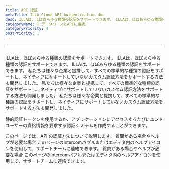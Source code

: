 ```yaml
---
title: API 認証
metaTitle: ILLA Cloud API Authentication doc
desc: ILLAは、ほぼあらゆる種類の認証をサポートできます。 ILLAは、ほぼあらゆる種類の認証をサポートできます。 ILLAは、ほぼあらゆる種類の認証をサポートできます。 私たちは様々な企業と提携して、すべての標準的な種類の認証をサポートし、ネイティブにサポートしていないカスタム認証方法をサポートする方法も開発しました。 私たちは様々な企業と提携して、すべての標準的な種類の認証をサポートし、ネイティブにサポートしていないカスタム認証方法をサポートする方法も開発しました。
categoryName: 📲 データベースとAPIに接続
categoryPriority: 4
postPriority: 1
---
```


* * *

## <h2 hidden>API認証</h2>

ILLAは、ほぼあらゆる種類の認証をサポートできます。 ILLAは、ほぼあらゆる種類の認証をサポートできます。 ILLAは、ほぼあらゆる種類の認証をサポートできます。 私たちは様々な企業と提携して、すべての標準的な種類の認証をサポートし、ネイティブにサポートしていないカスタム認証方法をサポートする方法も開発しました。 私たちは様々な企業と提携して、すべての標準的な種類の認証をサポートし、ネイティブにサポートしていないカスタム認証方法をサポートする方法も開発しました。 私たちは様々な企業と提携して、すべての標準的な種類の認証をサポートし、ネイティブにサポートしていないカスタム認証方法をサポートする方法も開発しました。

静的認証トークンを使用するか、アプリケーションにアクセスするたびにエンドユーザーの資格情報を要求する認証システムを作成することができます。

このページでは、API の認証方法について説明します。 質問がある場合やヘルプが必要な場合 このページのIntercomバブルまたはエディタ内のヘルプアイコンを使用して、サポートチームに連絡できます。 質問がある場合やヘルプが必要な場合 このページのIntercomバブルまたはエディタ内のヘルプアイコンを使用して、サポートチームに連絡できます。
